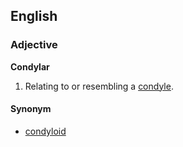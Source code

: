 ==English==

===Adjective===

'''Condylar'''
#Relating to or resembling a [[condyle]].

====Synonym====
*[[condyloid]]